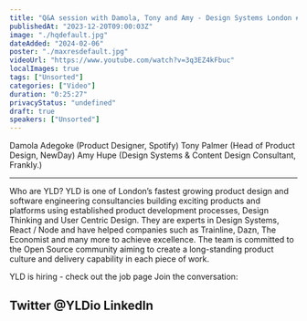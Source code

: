 ```yaml
---
title: "Q&A session with Damola, Tony and Amy - Design Systems London #8 - December 2023"
publishedAt: "2023-12-20T09:00:03Z"
image: "./hqdefault.jpg"
dateAdded: "2024-02-06"
poster: "./maxresdefault.jpg"
videoUrl: "https://www.youtube.com/watch?v=3q3EZ4kFbuc"
localImages: true
tags: ["Unsorted"]
categories: ["Video"]
duration: "0:25:27"
privacyStatus: "undefined"
draft: true
speakers: ["Unsorted"]
---
```

Damola Adegoke (Product Designer, Spotify)
Tony Palmer (Head of Product Design, NewDay)
Amy Hupe (Design Systems & Content Design Consultant, Frankly.)

---

Who are YLD?
YLD is one of London’s fastest growing product design and software engineering consultancies building exciting products and platforms using established product development processes, Design Thinking and User Centric Design. They are experts in Design Systems, React / Node and have helped companies such as Trainline, Dazn, The Economist and many more to achieve excellence.
The team is committed to the Open Source community aiming to create a long-standing product culture and delivery capability in each piece of work.

YLD is hiring - check out the job page
Join the conversation:

Twitter @YLDio
LinkedIn
------
